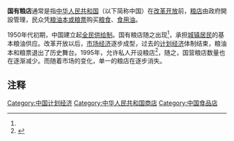 '''国有粮店'''通常是指[[中华人民共和国|中华人民共和国]]（以下简称中国）在[[改革开放|改革开放]]前，[[粮店|粮店]]由政府開設管理，民众凭[[中国居民供应票证|粮油本或粮票]]购买[[粮食|粮食]]、[[食用油|食用油]]。

1950年代初期，中国建立起[[中华人民共和国居民计划供给体制|全民供给制]]。国有粮店随之出现<ref name="a1"/>，承担[[城镇居民|城镇居民]]的基本粮油供应。改革开放以后，[[市场经济|市场经济]]逐步成型，过去的[[计划经济|计划经济]]体制结束，粮油本和粮票退出了历史舞台。1995年，允许私人开设粮店<ref name="a1">{{Cite web|url=http://www.sddzxc.gov.cn/n14754149/n14754182/n14754300/c18291615/content.html|title=犹记国有粮店算盘声|accessdate=2015-10-07|author=|date=2015-01-19|work=|publisher=德州宣传网 ，来源：德周刊|language=Zh-hans|archive-url=https://web.archive.org/web/20160602180859/http://www.sddzxc.gov.cn/n14754149/n14754182/n14754300/c18291615/content.html|archive-date=2016-06-02|dead-url=yes}}</ref>，随之，国营粮店数量也在逐渐减少。而随着市场的变化，单一的粮店在逐步消失。

== 注释 ==

{{Reflist|2}}
[[Category:中国计划经济|Category:中国计划经济]]
[[Category:中华人民共和国商店|Category:中华人民共和国商店]]
[[Category:中国食品店|Category:中国食品店]]